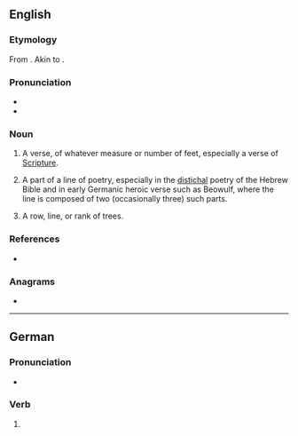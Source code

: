 {{also|Stich}}
==English==

===Etymology===
From {{etyl|grc|en}} {{m|grc|στίχος||line, row, verse|sc=polytonic}}. Akin to {{m|grc|στείχω||I go|sc=polytonic}}.

===Pronunciation===
* {{IPA|en|/stɪk/}}
* {{homophones|en|stick}}

===Noun===
{{en-noun|s|new=1}}

# {{lb|en|obsolete}} A verse, of whatever measure or number of feet, especially a verse of [[Scripture]].
# A part of a line of poetry, especially in the [[distichal]] poetry of the Hebrew Bible and in early Germanic heroic verse such as Beowulf, where the line is composed of two (occasionally three) such parts.
# {{lb|en|obsolete}} A row, line, or rank of trees.

===References===
* {{R:Webster 1913}}

===Anagrams===
* {{anagrams|en|a=chist|chist|chits|sicht|sitch}}

----

==German==

===Pronunciation===
* {{audio|de|De-stich.ogg|Audio}}

===Verb===
{{head|de|verb form}}

# {{de-verb form of|stechen|i|s}}